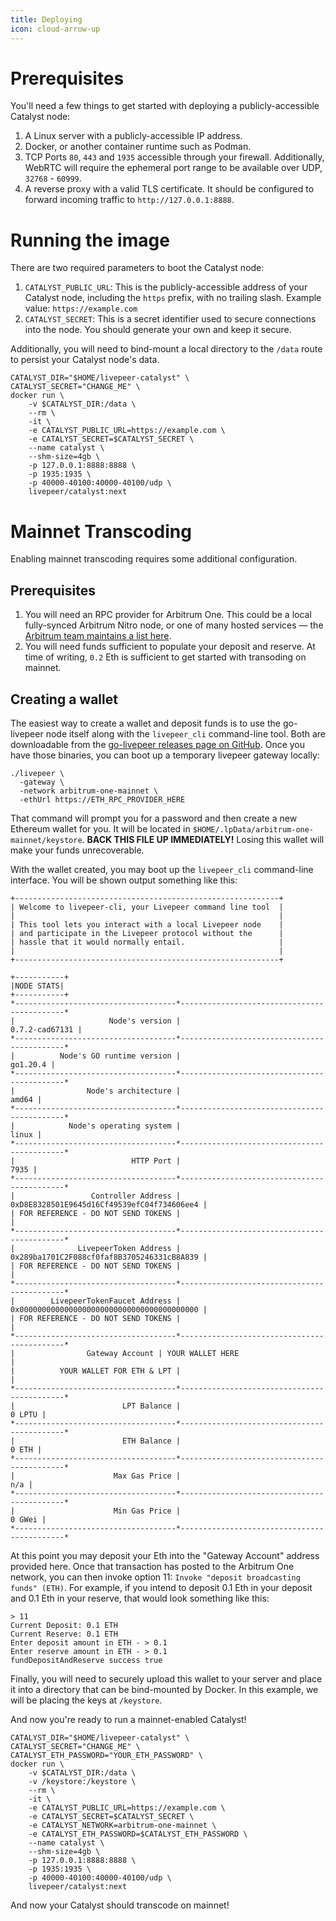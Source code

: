 ```yaml
---
title: Deploying
icon: cloud-arrow-up
---
```


# Prerequisites

You'll need a few things to get started with deploying a publicly-accessible
Catalyst node:

1. A Linux server with a publicly-accessible IP address.
1. Docker, or another container runtime such as Podman.
1. TCP Ports `80`, `443` and `1935` accessible through your firewall.
   Additionally, WebRTC will require the ephemeral port range to be available
   over UDP, `32768` - `60999`.
1. A reverse proxy with a valid TLS certificate. It should be configured to
   forward incoming traffic to `http://127.0.0.1:8888`.

# Running the image

There are two required parameters to boot the Catalyst node:

1. `CATALYST_PUBLIC_URL`: This is the publicly-accessible address of your
   Catalyst node, including the `https` prefix, with no trailing slash. Example
   value: `https://example.com`
2. `CATALYST_SECRET`: This is a secret identifier used to secure connections
   into the node. You should generate your own and keep it secure.

Additionally, you will need to bind-mount a local directory to the `/data` route
to persist your Catalyst node's data.

```shell
CATALYST_DIR="$HOME/livepeer-catalyst" \
CATALYST_SECRET="CHANGE_ME" \
docker run \
    -v $CATALYST_DIR:/data \
    --rm \
    -it \
    -e CATALYST_PUBLIC_URL=https://example.com \
    -e CATALYST_SECRET=$CATALYST_SECRET \
    --name catalyst \
    --shm-size=4gb \
    -p 127.0.0.1:8888:8888 \
    -p 1935:1935 \
    -p 40000-40100:40000-40100/udp \
    livepeer/catalyst:next
```

# Mainnet Transcoding

Enabling mainnet transcoding requires some additional configuration.

## Prerequisites

1. You will need an RPC provider for Arbitrum One. This could be a local
   fully-synced Arbitrum Nitro node, or one of many hosted services — the
   [Arbitrum team maintains a list here](https://docs.arbitrum.io/node-running/node-providers).
2. You will need funds sufficient to populate your deposit and reserve. At time
   of writing, `0.2` Eth is sufficient to get started with transoding on
   mainnet.

## Creating a wallet

The easiest way to create a wallet and deposit funds is to use the go-livepeer
node itself along with the `livepeer_cli` command-line tool. Both are
downloadable from the
[go-livepeer releases page on GitHub](https://github.com/livepeer/go-livepeer/releases).
Once you have those binaries, you can boot up a temporary livepeer gateway
locally:

```
./livepeer \
  -gateway \
  -network arbitrum-one-mainnet \
  -ethUrl https://ETH_RPC_PROVIDER_HERE
```

That command will prompt you for a password and then create a new Ethereum
wallet for you. It will be located in
`$HOME/.lpData/arbitrum-one-mainnet/keystore`. **BACK THIS FILE UP
IMMEDIATELY!** Losing this wallet will make your funds unrecoverable.

With the wallet created, you may boot up the `livepeer_cli` command-line
interface. You will be shown output something like this:

```
+-----------------------------------------------------------+
| Welcome to livepeer-cli, your Livepeer command line tool  |
|                                                           |
| This tool lets you interact with a local Livepeer node    |
| and participate in the Livepeer protocol without the	    |
| hassle that it would normally entail.                     |
|                                                           |
+-----------------------------------------------------------+

+-----------+
|NODE STATS|
+-----------+
*------------------------------------*--------------------------------------------*
|                     Node's version |                             0.7.2-cad67131 |
*------------------------------------*--------------------------------------------*
|          Node's GO runtime version |                                   go1.20.4 |
*------------------------------------*--------------------------------------------*
|                Node's architecture |                                      amd64 |
*------------------------------------*--------------------------------------------*
|            Node's operating system |                                      linux |
*------------------------------------*--------------------------------------------*
|                          HTTP Port |                                       7935 |
*------------------------------------*--------------------------------------------*
|                 Controller Address | 0xD8E8328501E9645d16Cf49539efC04f734606ee4 |
| FOR REFERENCE - DO NOT SEND TOKENS |                                            |
*------------------------------------*--------------------------------------------*
|              LivepeerToken Address | 0x289ba1701C2F088cf0faf8B3705246331cB8A839 |
| FOR REFERENCE - DO NOT SEND TOKENS |                                            |
*------------------------------------*--------------------------------------------*
|        LivepeerTokenFaucet Address | 0x0000000000000000000000000000000000000000 |
| FOR REFERENCE - DO NOT SEND TOKENS |                                            |
*------------------------------------*--------------------------------------------*
|                Gateway Account | YOUR WALLET HERE                           |
|          YOUR WALLET FOR ETH & LPT |                                            |
*------------------------------------*--------------------------------------------*
|                        LPT Balance |                                     0 LPTU |
*------------------------------------*--------------------------------------------*
|                        ETH Balance |                                      0 ETH |
*------------------------------------*--------------------------------------------*
|                      Max Gas Price |                                        n/a |
*------------------------------------*--------------------------------------------*
|                      Min Gas Price |                                     0 GWei |
*------------------------------------*--------------------------------------------*
```

At this point you may deposit your Eth into the "Gateway Account" address
provided here. Once that transaction has posted to the Arbitrum One network, you
can then invoke option 11: `Invoke "deposit broadcasting funds" (ETH)`. For
example, if you intend to deposit 0.1 Eth in your deposit and 0.1 Eth in your
reserve, that would look something like this:

```
> 11
Current Deposit: 0.1 ETH
Current Reserve: 0.1 ETH
Enter deposit amount in ETH - > 0.1
Enter reserve amount in ETH - > 0.1
fundDepositAndReserve success true
```

Finally, you will need to securely upload this wallet to your server and place
it into a directory that can be bind-mounted by Docker. In this example, we will
be placing the keys at `/keystore`.

And now you're ready to run a mainnet-enabled Catalyst!

```shell
CATALYST_DIR="$HOME/livepeer-catalyst" \
CATALYST_SECRET="CHANGE_ME" \
CATALYST_ETH_PASSWORD="YOUR_ETH_PASSWORD" \
docker run \
    -v $CATALYST_DIR:/data \
    -v /keystore:/keystore \
    --rm \
    -it \
    -e CATALYST_PUBLIC_URL=https://example.com \
    -e CATALYST_SECRET=$CATALYST_SECRET \
    -e CATALYST_NETWORK=arbitrum-one-mainnet \
    -e CATALYST_ETH_PASSWORD=$CATALYST_ETH_PASSWORD \
    --name catalyst \
    --shm-size=4gb \
    -p 127.0.0.1:8888:8888 \
    -p 1935:1935 \
    -p 40000-40100:40000-40100/udp \
    livepeer/catalyst:next
```

And now your Catalyst should transcode on mainnet!

